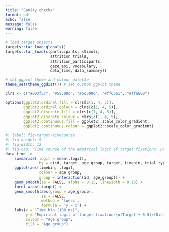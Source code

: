 ```yaml
---
title: "Sanity checks"
format: pdf
echo: false
message: false
warning: false
---
```


```r
# load target objects
targets::tar_load_globals()
targets::tar_load(c(participants, stimuli, 
					attrition_trials,
					attrition_participants,
					gaze_aoi, vocabulary,
					data_time, data_summary))

# set ggplot theme and colour palette
theme_set(theme_ggdist()) # set custom ggplot theme

clrs <- c("#003f5c", "#58508d", "#bc5090", "#ff6361", "#ffa600")

options(ggplot2.ordinal.fill = clrs[c(1, 4, 5)],
		ggplot2.ordinal.colour = clrs[c(1, 4, 5)],
		ggplot2.discrete.fill = clrs[c(1, 4, 5)],
		ggplot2.discrete.colour = clrs[c(1, 4, 5)],
		ggplot2.continuous.fill = ggplot2::scale_color_gradient,
		ggplot2.continuous.colour = ggplot2::scale_color_gradient)
```

```r
#| label: fig-target-timecourse
#| fig-height: 9
#| fig-width: 12
#| fig-cap: "Time course of the empirical logit of target fixations. Data are presented separately for each target picture \\(named\\), with different colours indicating data generated by participants of different age groups. Depicted data correspond to trials in which participants were reported to understand the target word in the vocabulary checklist. All other inclusion criteria have been applied. Thin lines correspond to fixation trajectories from individual participants. Each thicker line corresponds to the mean fixation trajectory of each age group."
data_time |> 
	summarise(.logit = mean(.logit), 
			  .by = c(id, target, age_group, target, timebin, trial_type)) |>
	ggplot(aes(timebin, .logit,
			   colour = age_group,
			   group = interaction(id, age_group))) +
	geom_smooth(se = FALSE, alpha = 0.15, linewidth = 0.15) +
	facet_wrap(~target) +
	geom_smooth(aes(group = age_group),
				se = FALSE,
				method = 'loess',
				formula = 'y ~ x') +
	labs(x = "Time bin (100 ms)",
		 y = "Empirical logit of target fixations\n(Target + 0.5)/(Distractor + 0.5)",
		 colour = "Age group",
		 fill = "Age group")
```